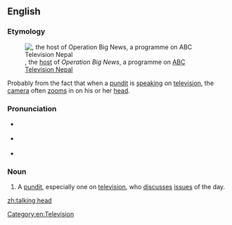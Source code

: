==English==
{{was wotd|2017|August|22}}

===Etymology===
[[File:Kishor Panthi of ABC Television, Nepal - 20101005.jpg|thumb|{{w|Kishor Panthi}}, the [[host#Noun|host]] of ''Operation Big News'', a programme on [[w:ABC Television (Nepal)|ABC Television Nepal]]]]

Probably from the fact that when a [[pundit]] is [[speak]]ing on [[television]], the [[camera]] often [[zoom#Verb|zooms]] in on his or her [[head#Noun|head]].

===Pronunciation===
* {{a|RP}} {{IPA|/ˈtɔːkɪŋ hɛd/|lang=en}}
* {{a|GA}} {{IPA|/ˈtɔkɪŋ hɛd/|lang=en}}
* {{hyphenation|talk|ing head|lang=en}}

===Noun===
{{en-noun}}

# {{lb|en|idiomatic}} A [[pundit]], especially one on [[television]], who [[discuss]]es [[issue#Noun|issues]] of the day.

[[Category:en:Television]]

[[zh:talking head]]